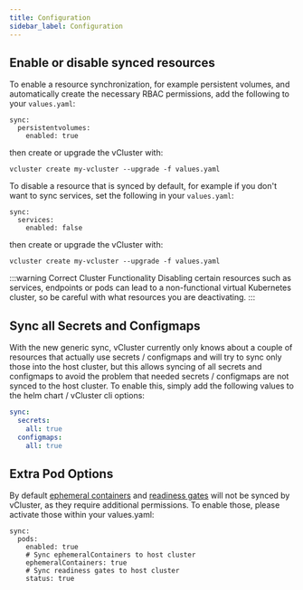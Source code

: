```yaml
---
title: Configuration
sidebar_label: Configuration
---
```


## Enable or disable synced resources

To enable a resource synchronization, for example persistent volumes, and automatically create the necessary RBAC permissions, add the following to your `values.yaml`:
```
sync:
  persistentvolumes:
    enabled: true
```
then create or upgrade the vCluster with:

```
vcluster create my-vcluster --upgrade -f values.yaml
```

To disable a resource that is synced by default, for example if you don't want to sync services, set the following in your `values.yaml`:
```
sync:
  services:
    enabled: false
```
then create or upgrade the vCluster with:

```
vcluster create my-vcluster --upgrade -f values.yaml
```

:::warning Correct Cluster Functionality
Disabling certain resources such as services, endpoints or pods can lead to a non-functional virtual Kubernetes cluster, so be careful with what resources you are deactivating.
:::

## Sync all Secrets and Configmaps
With the new generic sync, vCluster currently only knows about a couple of resources that actually use secrets / configmaps and will try to sync only those into the host cluster, but this allows syncing of all secrets and configmaps to avoid the problem that needed secrets / configmaps are not synced to the host cluster.
To enable this, simply add the following values to the helm chart / vCluster cli options:
```yaml
sync:
  secrets:
    all: true
  configmaps:
    all: true
```

## Extra Pod Options

By default [ephemeral containers](https://kubernetes.io/docs/concepts/workloads/pods/ephemeral-containers/) and [readiness gates](https://kubernetes.io/docs/concepts/workloads/pods/pod-lifecycle/#pod-readiness-gate) will not be synced by vCluster, as they require additional permissions. To enable those, please activate those within your values.yaml:

```
sync:
  pods:
    enabled: true
    # Sync ephemeralContainers to host cluster
    ephemeralContainers: true
    # Sync readiness gates to host cluster
    status: true
```
